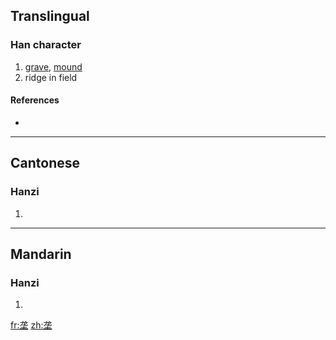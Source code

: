 {{also|壟}}
==Translingual==

===Han character===
{{Han char|rn=32|rad=土|as=05|sn=8|four=|canj=戈心土 (IPG), X戈心土 (XIPG)}}

# [[grave]], [[mound]]
# ridge in field

====References====
* {{Han ref|kx=0227.271|hdz=10430.060|uh=5784|ud=22404}}

----

==Cantonese==

===Hanzi===
{{yue-hanzi|jyut=|y=lung5}}

# {{defn|Cantonese}}

----

==Mandarin==

===Hanzi===
{{cmn-hanzi|tra=壟|pin=[[āo]] ([[ao1]]), [[lǒng]] ([[long3]])|wg=ao<sup>1</sup>, lung<sup>3</sup>}}

# {{defn|Mandarin}}

[[fr:垄]]
[[zh:垄]]